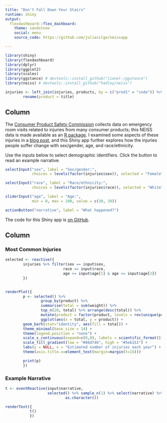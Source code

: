 ```yaml
---
title: "Don't Fall Down Your Stairs"
runtime: shiny
output: 
  flexdashboard::flex_dashboard:
    theme: sandstone
    social: menu
    source_code: https://github.com/juliasilge/neissapp

---
```


```r
library(shiny)
library(flexdashboard)
library(dplyr)
library(ggplot2)
library(scales)
library(ggstance) # devtools::install_github("lionel-/ggstance")
library(neiss) # devtools::install_github("hadley/neiss")

injuries <- left_join(injuries, products, by = c("prod1" = "code")) %>% 
        rename(product = title)
```

Column {.sidebar}
-----------------------------------------------------------------------

The [Consumer Product Safety Commission](http://www.cpsc.gov/en/Research--Statistics/NEISS-Injury-Data/) collects data on emergency room visits related to injuries from many consumer products; this NEISS data is made available as an [R package](https://github.com/hadley/neiss). I examined some aspects of these injuries in a [blog post](http://juliasilge.com/blog/Your-Floor/), and this Shiny app further explores how the injuries people suffer change with sex/gender, age, and race/ethnicity. 

Use the inputs below to select demographic identifiers. Click the button to read an example narrative.

```r
selectInput("sex", label = "Sex/gender:",
            choices = levels(factor(injuries$sex)), selected = "Female")

selectInput("race", label = "Race/ethnicity:",
            choices = levels(factor(injuries$race)), selected = "White")

sliderInput("age", label = "Age:",
            min = 0, max = 100, value = c(30, 39))

actionButton("narrative", label = "What happened?")
```

The code for this Shiny app is [on GitHub](https://github.com/juliasilge/neissapp).

Column 
-----------------------------------------------------------------------

### Most Common Injuries {data-height=800}

```r
selected <- reactive({
        injuries %>% filter(sex == input$sex,
                          race == input$race,
                          age >= input$age[1] & age <= input$age[2]) 
        })
        

renderPlot({
        p <- selected() %>%
                group_by(product) %>%
                summarise(total = sum(weight)) %>% 
                top_n(20, total) %>% arrange(desc(total)) %>%
                mutate(product = factor(product, levels = rev(unique(product)))) %>%
                ggplot(aes(x = total, y = product)) + 
        geom_barh(stat="identity", aes(fill = total)) +
        theme_minimal(base_size = 14) +
        theme(legend.position = "none") +
        scale_x_continuous(expand=c(0,0), labels = scientific_format()) +
        scale_fill_gradient(low = "#86d746", high = "#5eb151") +
        labs(y = NULL, x = "Estimated number of injuries each year") +
        theme(axis.title.x=element_text(margin=margin(t=15)))

        print(p)
        })

```

### Example Narrative {data-height=200}

```r
t <- eventReactive(input$narrative, 
                   selected() %>% sample_n(1) %>% select(narrative) %>%
                           as.character())

renderText({
           t()
           })

```

